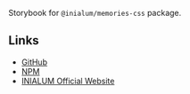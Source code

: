 
<Meta title="Introduction" />

<Title>@inialum/memories-css</Title>

Storybook for `@inialum/memories-css` package.

## Links
- [GitHub](https://github.com/inialum/memories/tree/main/packages/css)
- [NPM](https://www.npmjs.com/package/@inialum/memories-css)
- [INIALUM Official Website](https://inialum.org)
